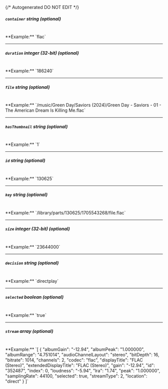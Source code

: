 {/* Autogenerated DO NOT EDIT  */}
##### `container` _string (optional)_
<br/>
**Example:** `flac`

---
##### `duration` _integer (32-bit) (optional)_
<br/>
**Example:** `186240`

---
##### `file` _string (optional)_
<br/>
**Example:** `/music/Green Day/Saviors (2024)/Green Day - Saviors - 01 - The American Dream Is Killing Me.flac`

---
##### `hasThumbnail` _string (optional)_
<br/>
**Example:** `1`

---
##### `id` _string (optional)_
<br/>
**Example:** `130625`

---
##### `key` _string (optional)_
<br/>
**Example:** `/library/parts/130625/1705543268/file.flac`

---
##### `size` _integer (32-bit) (optional)_
<br/>
**Example:** `23644000`

---
##### `decision` _string (optional)_
<br/>
**Example:** `directplay`

---
##### `selected` _boolean (optional)_
<br/>
**Example:** `true`

---
##### `stream` _array (optional)_
<br/>
**Example:** `[
{
"albumGain": "-12.94",
"albumPeak": "1.000000",
"albumRange": "4.751014",
"audioChannelLayout": "stereo",
"bitDepth": 16,
"bitrate": 1014,
"channels": 2,
"codec": "flac",
"displayTitle": "FLAC (Stereo)",
"extendedDisplayTitle": "FLAC (Stereo)",
"gain": "-12.94",
"id": "352487",
"index": 0,
"loudness": "-5.94",
"lra": "1.74",
"peak": "1.000000",
"samplingRate": 44100,
"selected": true,
"streamType": 2,
"location": "direct"
}
]`


